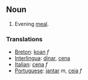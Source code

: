 ==Noun==
# Evening [[meal]].
===Translations===
*[[Breton]]: [[koan]] ''f''
*[[Interlingua]]: [[dinar]], [[cena]]
*[[Italian]]: [[cena]] ''f''
*[[Portuguese]]: [[jantar]] ''m'', [[ceia]] ''f''